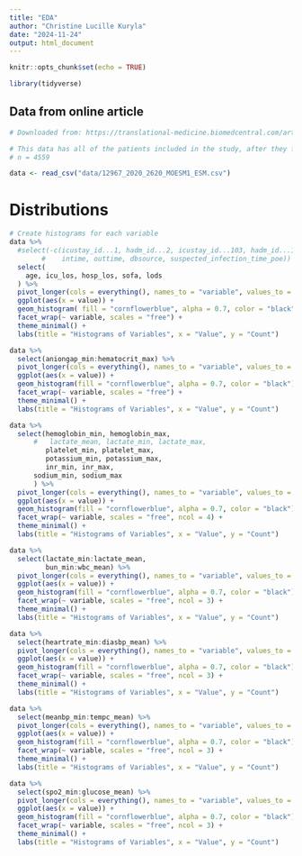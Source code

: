 ```yaml
---
title: "EDA"
author: "Christine Lucille Kuryla"
date: "2024-11-24"
output: html_document
---
```


```r
knitr::opts_chunk$set(echo = TRUE)

library(tidyverse)

```

## Data from online article

```r
# Downloaded from: https://translational-medicine.biomedcentral.com/articles/10.1186/s12967-020-02620-5#Sec14

# This data has all of the patients included in the study, after they filtered out certain patients due to the exclusion criteria in the paper
# n = 4559

data <- read_csv("data/12967_2020_2620_MOESM1_ESM.csv")

```

# Distributions

```r

# Create histograms for each variable
data %>%
  #select(-c(icustay_id...1, hadm_id...2, icustay_id...103, hadm_id...102,
        #    intime, outtime, dbsource, suspected_infection_time_poe)) %>% #filter irrelevant variables
  select(
    age, icu_los, hosp_los, sofa, lods
  ) %>% 
  pivot_longer(cols = everything(), names_to = "variable", values_to = "value") %>%
  ggplot(aes(x = value)) +
  geom_histogram( fill = "cornflowerblue", alpha = 0.7, color = "black") +
  facet_wrap(~ variable, scales = "free") +
  theme_minimal() +
  labs(title = "Histograms of Variables", x = "Value", y = "Count")

data %>%
  select(aniongap_min:hematocrit_max) %>% 
  pivot_longer(cols = everything(), names_to = "variable", values_to = "value") %>%
  ggplot(aes(x = value)) +
  geom_histogram(fill = "cornflowerblue", alpha = 0.7, color = "black") +
  facet_wrap(~ variable, scales = "free") +
  theme_minimal() +
  labs(title = "Histograms of Variables", x = "Value", y = "Count")

data %>%
  select(hemoglobin_min, hemoglobin_max,
      #   lactate_mean, lactate_min, lactate_max,
         platelet_min, platelet_max,
         potassium_min, potassium_max,
         inr_min, inr_max,
      sodium_min, sodium_max
      ) %>% 
  pivot_longer(cols = everything(), names_to = "variable", values_to = "value") %>%
  ggplot(aes(x = value)) +
  geom_histogram(fill = "cornflowerblue", alpha = 0.7, color = "black") +
  facet_wrap(~ variable, scales = "free", ncol = 4) +
  theme_minimal() +
  labs(title = "Histograms of Variables", x = "Value", y = "Count")

data %>%
  select(lactate_min:lactate_mean,
         bun_min:wbc_mean) %>% 
  pivot_longer(cols = everything(), names_to = "variable", values_to = "value") %>%
  ggplot(aes(x = value)) +
  geom_histogram(fill = "cornflowerblue", alpha = 0.7, color = "black") +
  facet_wrap(~ variable, scales = "free", ncol = 3) +
  theme_minimal() +
  labs(title = "Histograms of Variables", x = "Value", y = "Count")

data %>%
  select(heartrate_min:diasbp_mean) %>% 
  pivot_longer(cols = everything(), names_to = "variable", values_to = "value") %>%
  ggplot(aes(x = value)) +
  geom_histogram(fill = "cornflowerblue", alpha = 0.7, color = "black") +
  facet_wrap(~ variable, scales = "free", ncol = 3) +
  theme_minimal() +
  labs(title = "Histograms of Variables", x = "Value", y = "Count")

data %>%
  select(meanbp_min:tempc_mean) %>% 
  pivot_longer(cols = everything(), names_to = "variable", values_to = "value") %>%
  ggplot(aes(x = value)) +
  geom_histogram(fill = "cornflowerblue", alpha = 0.7, color = "black") +
  facet_wrap(~ variable, scales = "free", ncol = 3) +
  theme_minimal() +
  labs(title = "Histograms of Variables", x = "Value", y = "Count")

data %>%
  select(spo2_min:glucose_mean) %>% 
  pivot_longer(cols = everything(), names_to = "variable", values_to = "value") %>%
  ggplot(aes(x = value)) +
  geom_histogram(fill = "cornflowerblue", alpha = 0.7, color = "black") +
  facet_wrap(~ variable, scales = "free", ncol = 3) +
  theme_minimal() +
  labs(title = "Histograms of Variables", x = "Value", y = "Count")
```

